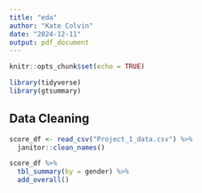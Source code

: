 ```yaml
---
title: "eda"
author: "Kate Colvin"
date: "2024-12-11"
output: pdf_document
---
```


```r

knitr::opts_chunk$set(echo = TRUE)

library(tidyverse)
library(gtsummary)

```

## Data Cleaning 

```r

score_df <- read_csv("Project_1_data.csv") %>% 
  janitor::clean_names()

score_df %>% 
  tbl_summary(by = gender) %>% 
  add_overall()

```

